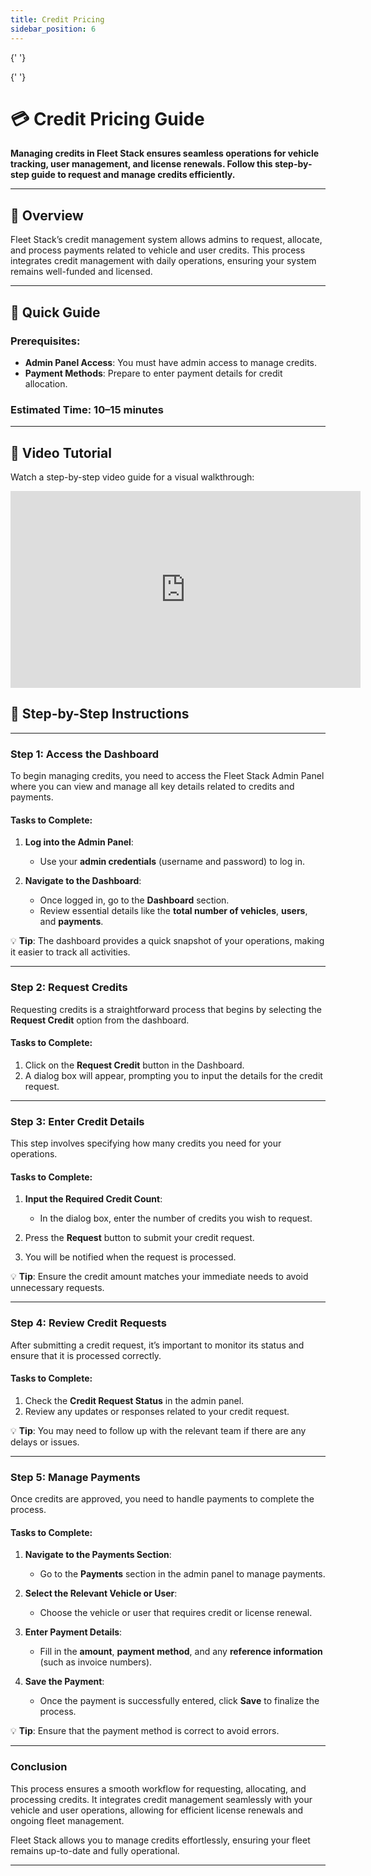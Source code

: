 ```yaml
---
title: Credit Pricing
sidebar_position: 6
---
```



<Head>
  <meta charSet="UTF-8" />
  <meta name="viewport" content="width=device-width, initial-scale=1.0" />
  <title>Credit Pricing Guide</title>
  <meta name="description" content="Step-by-step guide to managing credits in Fleet Stack for vehicle tracking, user management, and license renewals." />
  <meta name="keywords" content="Fleet Stack credit pricing, credit management, vehicle tracking, user management, license renewals, software guide" />
  <meta name="author" content="Fleet Stack Team" />
  <meta name="robots" content="index, follow" />
  <link rel="canonical" href="https://docs.fleetstackglobal.com/guides/configuration/credit-pricing/" />
  
  <!-- Open Graph Metadata for social sharing -->
  <meta property="og:title" content="Credit Pricing Guide" />
  <meta property="og:description" content="Step-by-step guide to managing credits in Fleet Stack for vehicle tracking, user management, and license renewals." />
  <meta property="og:type" content="website" />
  <meta property="og:url" content="https://docs.fleetstackglobal.com/guides/configuration/credit-pricing/" />
  <meta property="og:image" content="https://fleetstackglobal.com/assets/img/Graphics/orginal/Stack01.png" />
  
  <!-- Twitter Card Metadata -->
  <meta name="twitter:card" content="summary_large_image" />
  <meta name="twitter:title" content="Credit Pricing Guide" />
  <meta name="twitter:description" content="Step-by-step guide to managing credits in Fleet Stack for vehicle tracking, user management, and license renewals." />
  <meta name="twitter:image" content="https://fleetstackglobal.com/assets/img/Graphics/orginal/Stack01.png" />

  <!-- Schema.org JSON-LD Markup for TechArticle -->

{' '}

<script type="application/ld+json">
  {`
      {
        "@context": "https://schema.org",
        "@type": "TechArticle",
        "mainEntityOfPage": {
          "@type": "WebPage",
          "@id": "https://docs.fleetstackglobal.com/guides/configuration/credit-pricing/"
        },
        "headline": "Credit Pricing Guide",
        "description": "Managing credits in Fleet Stack ensures seamless operations for vehicle tracking, user management, and license renewals. Follow this step-by-step guide to request and manage credits efficiently.",
        "image": "https://fleetstackglobal.com/assets/img/Graphics/orginal/Stack01.png",
        "author": {
          "@type": "Organization",
          "name": "Fleet Stack"
        },
        "publisher": {
          "@type": "Organization",
          "name": "Fleet Stack",
          "logo": {
            "@type": "ImageObject",
            "url": "https://fleetstackglobal.com"
          }
        }
      }
    `}
</script>

  <!-- Schema.org JSON-LD Markup for the Guide -->

{' '}

<script type="application/ld+json">
  {`
      {
        "@context": "https://schema.org",
        "@type": "WebPage",
        "name": "Credit Pricing Guide",
        "description": "Step-by-step guide to managing credits in Fleet Stack for vehicle tracking, user management, and license renewals.",
        "mainEntity": [
          {
            "@type": "ItemList",
            "itemListElement": [
              {
                "@type": "ListItem",
                "position": 1,
                "name": "Access the Dashboard",
                "description": "Log into the Fleet Stack Admin Panel using your admin credentials to view and manage all key details related to credits and payments."
              },
              {
                "@type": "ListItem",
                "position": 2,
                "name": "Request Credits",
                "description": "Select the 'Request Credit' option from the dashboard and input the details for the credit request."
              },
              {
                "@type": "ListItem",
                "position": 3,
                "name": "Enter Credit Details",
                "description": "Specify the number of credits needed and submit your request. You will be notified when the request is processed."
              },
              {
                "@type": "ListItem",
                "position": 4,
                "name": "Review Credit Requests",
                "description": "Monitor the status of your credit request in the admin panel and follow up if necessary."
              },
              {
                "@type": "ListItem",
                "position": 5,
                "name": "Manage Payments",
                "description": "Navigate to the Payments section, select the relevant vehicle or user, enter payment details, and save the payment."
              }
            ]
          }
        ]
      }
    `}
</script>

</Head>

# 💳 Credit Pricing Guide

**Managing credits in Fleet Stack ensures seamless operations for vehicle tracking, user management, and license renewals. Follow this step-by-step guide to request and manage credits efficiently.**

---

## 📘 Overview

Fleet Stack’s credit management system allows admins to request, allocate, and process payments related to vehicle and user credits. This process integrates credit management with daily operations, ensuring your system remains well-funded and licensed.

---

## 🚀 Quick Guide

### Prerequisites:

- **Admin Panel Access**: You must have admin access to manage credits.
- **Payment Methods**: Prepare to enter payment details for credit allocation.

### Estimated Time: 10–15 minutes

---

## 🎥 Video Tutorial

Watch a step-by-step video guide for a visual walkthrough:

<div style={{ display: 'flex', justifyContent: 'center', marginTop: '20px' }}>
  <iframe
    width="560"
    height="315"
    src="https://www.youtube.com/embed/tbyzfMJagno?si=oqSq2qw_xzFoNB7A"
    title="Credit Pricing Tutorial"
    frameBorder="0"
    allow="accelerometer; autoplay; clipboard-write; encrypted-media; gyroscope; picture-in-picture"
    allowFullScreen
  ></iframe>
</div>

## 📂 Step-by-Step Instructions

---

### **Step 1: Access the Dashboard**

To begin managing credits, you need to access the Fleet Stack Admin Panel where you can view and manage all key details related to credits and payments.

#### Tasks to Complete:

1. **Log into the Admin Panel**:

   - Use your **admin credentials** (username and password) to log in.

2. **Navigate to the Dashboard**:
   - Once logged in, go to the **Dashboard** section.
   - Review essential details like the **total number of vehicles**, **users**, and **payments**.

💡 **Tip**: The dashboard provides a quick snapshot of your operations, making it easier to track all activities.

---

### **Step 2: Request Credits**

Requesting credits is a straightforward process that begins by selecting the **Request Credit** option from the dashboard.

#### Tasks to Complete:

1. Click on the **Request Credit** button in the Dashboard.
2. A dialog box will appear, prompting you to input the details for the credit request.

---

### **Step 3: Enter Credit Details**

This step involves specifying how many credits you need for your operations.

#### Tasks to Complete:

1. **Input the Required Credit Count**:

   - In the dialog box, enter the number of credits you wish to request.

2. Press the **Request** button to submit your credit request.
3. You will be notified when the request is processed.

💡 **Tip**: Ensure the credit amount matches your immediate needs to avoid unnecessary requests.

---

### **Step 4: Review Credit Requests**

After submitting a credit request, it’s important to monitor its status and ensure that it is processed correctly.

#### Tasks to Complete:

1. Check the **Credit Request Status** in the admin panel.
2. Review any updates or responses related to your credit request.

💡 **Tip**: You may need to follow up with the relevant team if there are any delays or issues.

---

### **Step 5: Manage Payments**

Once credits are approved, you need to handle payments to complete the process.

#### Tasks to Complete:

1. **Navigate to the Payments Section**:

   - Go to the **Payments** section in the admin panel to manage payments.

2. **Select the Relevant Vehicle or User**:

   - Choose the vehicle or user that requires credit or license renewal.

3. **Enter Payment Details**:

   - Fill in the **amount**, **payment method**, and any **reference information** (such as invoice numbers).

4. **Save the Payment**:
   - Once the payment is successfully entered, click **Save** to finalize the process.

💡 **Tip**: Ensure that the payment method is correct to avoid errors.

---

### **Conclusion**

This process ensures a smooth workflow for requesting, allocating, and processing credits. It integrates credit management seamlessly with your vehicle and user operations, allowing for efficient license renewals and ongoing fleet management.

Fleet Stack allows you to manage credits effortlessly, ensuring your fleet remains up-to-date and fully operational.

---
